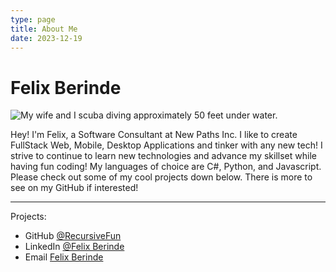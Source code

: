 ```yaml
---
type: page
title: About Me
date: 2023-12-19
---
```




# Felix Berinde

<Image
  src="/images/scuba.jpg"
  alt="My wife and I scuba diving approximately 50 feet under water."
  width={375}
  height={282}
  priority
  className="ProfilePic"
/>

Hey! I'm Felix, a Software Consultant at New Paths Inc. I like to create FullStack Web, Mobile, Desktop Applications and tinker with any new tech! I strive to continue to learn new technologies and advance my skillset while having fun coding! My languages of choice are C#, Python, and Javascript. Please check out some of my cool projects down below. There is more to see on my GitHub if interested!

---

Projects:
<Projects />




- GitHub [@RecursiveFun](https://github.com/RecursiveFun)
- LinkedIn [@Felix Berinde](https://www.linkedin.com/in/felix-berinde-580525ab/)
- Email [Felix Berinde](mailto:fberind@wgu.edu)
